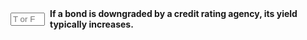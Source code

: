 ::: {.question-block}

<form onsubmit="event.preventDefault(); checkAnswerBox('module6_tf_q029','T')" style="display: flex; align-items: center; gap: 8px;">
<input type="text" id="module6_tf_q029" name="module6_tf_q029" maxlength="1" placeholder="T or F" style="width: 55px;" data-correct-answer="T" /> 
<label for="module6_tf_q029"><strong>If a bond is downgraded by a credit rating agency, its yield typically increases.</strong></label>
</form>

<div id="feedback-module6_tf_q029" class="feedback" data-status="" style="display:none;">
This is TRUE. A downgrade raises perceived credit risk, leading investors to demand a higher yield.
</div>

:::
